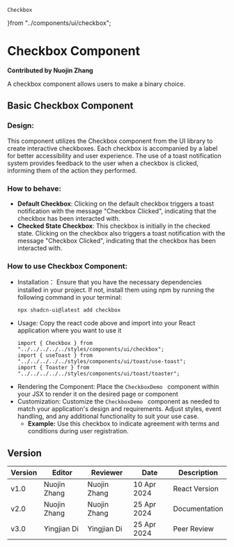     Checkbox
}from "../components/ui/checkbox";

# Checkbox Component

**Contributed by Nuojin Zhang**

A checkbox component allows users to make a binary choice.

## Basic Checkbox Component

### Design:
This component utilizes the Checkbox component from the UI library to create interactive checkboxes. 
Each checkbox is accompanied by a label for better accessibility and user experience.
The use of a toast notification system provides feedback to the user when a checkbox is clicked, informing them of the action they performed.

### How to behave:
- **Default Checkbox**:
      Clicking on the default checkbox triggers a toast notification with the message "Checkbox Clicked", indicating that the checkbox has been interacted with.
- **Checked State Checkbox**:
   This checkbox is initially in the checked state.
   Clicking on the checkbox also triggers a toast notification with the message "Checkbox Clicked", indicating that the checkbox has been interacted with.

### How to use Checkbox Component:
- Installation：
   Ensure that you have the necessary dependencies installed in your project. If not, install them using npm by running the following command in your terminal:
   ```
   npx shadcn-ui@latest add checkbox
   ```
- Usage:
Copy the react code above and import into your React application where you want to use it
   ```
   import { Checkbox } from "../../../../../styles/components/ui/checkbox";
   import { useToast } from "../../../../../styles/components/ui/toast/use-toast";
   import { Toaster } from "../../../../../styles/components/ui/toast/toaster";
   ```
- Rendering the Component:
Place the  `CheckboxDemo ` component within your JSX to render it on the desired page or component
- Customization:
Customize the  `CheckboxDemo ` component as needed to match your application's design and requirements. Adjust styles, event handling, and any additional functionality to suit your use case.
   - **Example:** Use this checkbox to indicate agreement with terms and conditions during user registration.



<Checkbox />

## Version
| Version | Editor | Reviewer | Date | Description |
| ---- | ---- | ---- | ---- | ---- |
| v1.0 | Nuojin Zhang | Nuojin Zhang | 10 Apr 2024 | React Version |
| v2.0 | Nuojin Zhang | Nuojin Zhang | 25 Apr 2024 | Documentation |
| v3.0 | Yingjian Di | Yingjian Di | 25 Apr 2024 | Peer Review |

